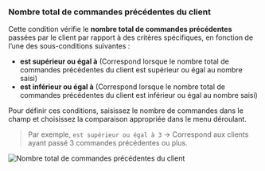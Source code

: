 ### Nombre total de commandes précédentes du client

Cette condition vérifie le **nombre total de commandes précédentes** passées par le client par rapport à des critères spécifiques, en fonction de l’une des sous-conditions suivantes :

- **est supérieur ou égal à** (Correspond lorsque le nombre total de commandes précédentes du client est supérieur ou égal au nombre saisi)
- **est inférieur ou égal à** (Correspond lorsque le nombre total de commandes précédentes du client est inférieur ou égal au nombre saisi)

Pour définir ces conditions, saisissez le nombre de commandes dans le champ et choisissez la comparaison appropriée dans le menu déroulant.

> Par exemple, `est supérieur ou égal à 3` → Correspond aux clients ayant passé 3 commandes précédentes ou plus.

<img
  src="/images/essentials/condition-sets/customer-total-previous-orders.webp"
  alt="Nombre total de commandes précédentes du client"
/>
